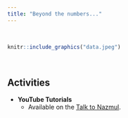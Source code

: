 ```yaml
---
title: "Beyond the numbers..."
---
```


<br>

```r
knitr::include_graphics("data.jpeg")
```

<br>

## Activities

- **YouTube Tutorials**
  - Available on the [Talk to Nazmul](https://www.youtube.com/channel/UCHKMxKD5SbK9-RfcqkjfMbg).
